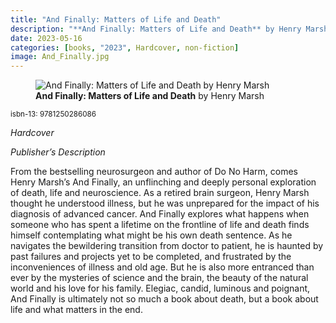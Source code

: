 ```yaml
---
title: "And Finally: Matters of Life and Death"
description: "**And Finally: Matters of Life and Death** by Henry Marsh"
date: 2023-05-16
categories: [books, "2023", Hardcover, non-fiction]
image: And_Finally.jpg
---
```

![**And Finally: Matters of Life and Death** by Henry Marsh](And_Finally.jpg){fig-align="left"}

<sup>isbn-13: 9781250286086</sup>

*Hardcover*

*Publisher's Description*

From the bestselling neurosurgeon and author of Do No Harm, comes Henry
Marsh's And Finally, an unflinching and deeply personal exploration of
death, life and neuroscience. As a retired brain surgeon, Henry Marsh
thought he understood illness, but he was unprepared for the impact of his
diagnosis of advanced cancer. And Finally explores what happens when
someone who has spent a lifetime on the frontline of life and death finds
himself contemplating what might be his own death sentence. As he navigates
the bewildering transition from doctor to patient, he is haunted by past
failures and projects yet to be completed, and frustrated by the
inconveniences of illness and old age. But he is also more entranced than
ever by the mysteries of science and the brain, the beauty of the natural
world and his love for his family. Elegiac, candid, luminous and poignant,
And Finally is ultimately not so much a book about death, but a book about
life and what matters in the end.